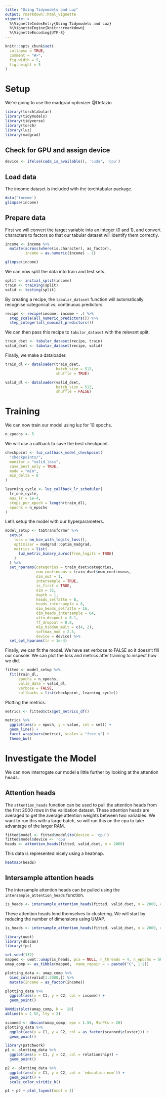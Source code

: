 ```yaml
---
title: "Using Tidymodels and Luz"
output: rmarkdown::html_vignette
vignette: >
  %\VignetteIndexEntry{Using Tidymodels and Luz}
  %\VignetteEngine{knitr::rmarkdown}
  %\VignetteEncoding{UTF-8}
---
```


```r
knitr::opts_chunk$set(
  collapse = TRUE,
  comment = "#>",
  fig.width = 5,
  fig.height = 5
)
```

# Setup

We're going to use the madgrad optimizer @Defazio

```r
library(torchtabular)
library(tidymodels)
library(tidyverse)
library(torch)
library(luz)
library(madgrad)
```

## Check for GPU and assign device

```r
device <- ifelse(cuda_is_available(), 'cuda', 'cpu')
```

## Load data

The income dataset is included with the torchtabular package.

```r
data('income')
glimpse(income)
```

## Prepare data

First we will convert the target variable into an integer (0 and 1), and convert characters to factors so that our tabular dataset will identify them correctly.

```r
income <- income %>%
  mutate(across(where(is.character), as_factor),
         income = as.numeric(income) - 1)

glimpse(income)
```

We can now split the data into train and test sets.

```r
split <- initial_split(income)
train <- training(split)
valid <- testing(split)
```

By creating a recipe, the `tabular_dataset` function will automatically recognise categorical vs. continuous predictors.

```r
recipe <- recipe(income, income ~ .) %>%
  step_scale(all_numeric_predictors()) %>%
  step_integer(all_nominal_predictors())
```

We can then pass this recipe to `tabular_dataset` with the relevant split.

```r
train_dset <- tabular_dataset(recipe, train)
valid_dset <- tabular_dataset(recipe, valid)
```

Finally, we make a dataloader.

```r
train_dl <- dataloader(train_dset,
                       batch_size = 512,
                       shuffle = TRUE)

valid_dl <- dataloader(valid_dset,
                       batch_size = 512,
                       shuffle = FALSE)
```

# Training

We can now train our model using luz for 10 epochs.

```r
n_epochs <- 5
```

We will use a callback to save the best checkpoint.

```r
checkpoint <- luz_callback_model_checkpoint(
  "checkpoints/",
  monitor = "valid_loss",
  save_best_only = TRUE,
  mode = "min",
  min_delta = 0
)

learning_cycle <- luz_callback_lr_scheduler(
  lr_one_cycle,
  max_lr = 1e-4,
  steps_per_epoch = length(train_dl),
  epochs = n_epochs
)
```

Let's setup the model with our hyperparameters.

```r
model_setup <- tabtransformer %>%
  setup(
    loss = nn_bce_with_logits_loss(),
    optimizer = madgrad::optim_madgrad,
    metrics = list(
      luz_metric_binary_auroc(from_logits = TRUE)
    )
  ) %>%
  set_hparams(categories = train_dset$categories,
              num_continuous = train_dset$num_continuous,
              dim_out = 1,
              intersample = TRUE,
              is_first = TRUE,
              dim = 32,
              depth = 1,
              heads_selfattn = 8,
              heads_intersample = 8,
              dim_heads_selfattn = 16,
              dim_heads_intersample = 64,
              attn_dropout = 0.1,
              ff_dropout = 0.8,
              mlp_hidden_mult = c(4, 2),
              softmax_mod = 2.5,
              device = device) %>%
  set_opt_hparams(lr = 1e-4)
```

Finally, we can fit the model. We have set verbose to FALSE so it doesn't fill our console. We can plot the loss and metrics after training to inspect how we did.

```r
fitted <- model_setup %>% 
  fit(train_dl,
      epochs = n_epochs,
      valid_data = valid_dl,
      verbose = FALSE,
      callbacks = list(checkpoint, learning_cycle))
```

Plotting the metrics.

```r
metrics <- fitted$ctx$get_metrics_df()

metrics %>% 
  ggplot(aes(x = epoch, y = value, col = set)) + 
  geom_line() + 
  facet_wrap(vars(metric), scales = "free_y") +
  theme_bw()
```

# Investigate the Model

We can now interrogate our model a little further by looking at the attention heads.

## Attention heads
The `attention_heads` function can be used to pull the attention heads from the 
first 2000 rows in the validation dataset.
These attention heads are averaged to get the average attention weights between 
two variables.
We want to run this with a large batch, so will run this on the cpu to take 
advantage of the larger RAM.

```r
fitted$model <- fitted$model$to(device = 'cpu')
fitted$model$device <- 'cpu'
heads <- attention_heads(fitted, valid_dset, n = 2000)
```

This data is represented nicely using a heatmap.
```r
heatmap(heads)
```

## Intersample attention heads

The intersample attention heads can be pulled using the `intersample_attention_heads` function.
```r
is_heads <- intersample_attention_heads(fitted, valid_dset, n = 2000, cut = 0.99)
```

These attention heads lend themselves to clustering. We will start by reducing the number of dimensions using UMAP.

```r
is_heads <- intersample_attention_heads(fitted, valid_dset, n = 2000, cut = 0.95)

library(uwot)
library(dbscan)
library(fpc)

set.seed(132)
mapped <- uwot::umap(is_heads, pca = NULL, n_threads = 4, n_epochs = 500, spread = 3, min_dist = 0.001)
umap_comp <- as_tibble(mapped, .name_repair = ~ paste0("C", 1:2))

plotting_data <- umap_comp %>% 
  bind_cols(valid[1:2000,]) %>% 
  mutate(income = as_factor(income))

plotting_data %>% 
  ggplot(aes(x = C1, y = C2, col = income)) +
  geom_point()
```


```r
kNNdistplot(umap_comp, k =  20)
abline(h = 1.55, lty = 2)
```



```r
scanned <- dbscan(umap_comp, eps = 1.55, MinPts = 20)
plotting_data %>% 
  ggplot(aes(x = C1, y = C2, col = as_factor(scanned$cluster))) +
  geom_point()
```
```r
library(patchwork)
p1 <- plotting_data %>% 
  ggplot(aes(x = C1, y = C2, col = relationship)) +
  geom_point()

p2 <- plotting_data %>% 
  ggplot(aes(x = C1, y = C2, col = `education-num`)) +
  geom_point() +
  scale_color_viridis_b()

p1 + p2 + plot_layout(ncol = 1)
```





